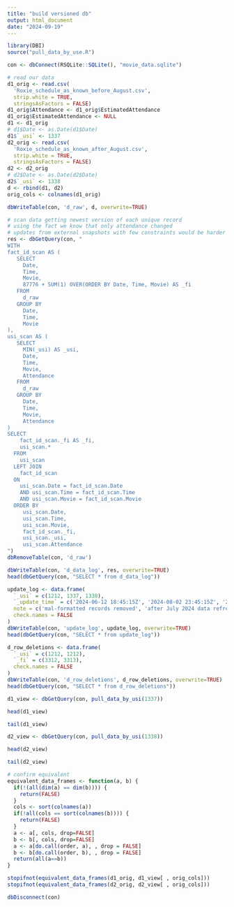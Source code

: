 ```yaml
---
title: "build versioned db"
output: html_document
date: "2024-09-19"
---
```



```r
library(DBI)
source("pull_data_by_use.R")
```

```r
con <- dbConnect(RSQLite::SQLite(), "movie_data.sqlite")
```

```r
# read our data
d1_orig <- read.csv(
  'Roxie_schedule_as_known_before_August.csv', 
  strip.white = TRUE, 
  stringsAsFactors = FALSE)
d1_orig$Attendance <- d1_orig$EstimatedAttendance
d1_orig$EstimatedAttendance <- NULL
d1 <- d1_orig
# d1$Date <- as.Date(d1$Date)
d1$`_usi` <- 1337
d2_orig <- read.csv(
  'Roxie_schedule_as_known_after_August.csv', 
  strip.white = TRUE, 
  stringsAsFactors = FALSE)
d2 <- d2_orig
# d2$Date <- as.Date(d2$Date)
d2$`_usi` <- 1338
d <- rbind(d1, d2)
orig_cols <- colnames(d1_orig)
```

```r
dbWriteTable(con, 'd_raw', d, overwrite=TRUE)
```

```r
# scan data getting newest version of each unique record
# using the fact we know that only attendance changed
# updates from external snapshots with few constraints would be harder
res <- dbGetQuery(con, "
WITH 
fact_id_scan AS (
   SELECT
     Date,
     Time,
     Movie,
     87776 + SUM(1) OVER(ORDER BY Date, Time, Movie) AS _fi
   FROM 
     d_raw
   GROUP BY
     Date,
     Time,
     Movie
),
usi_scan AS (
   SELECT
     MIN(_usi) AS _usi,
     Date,
     Time,
     Movie,
     Attendance
   FROM 
     d_raw
   GROUP BY
     Date,
     Time,
     Movie,
     Attendance
)
SELECT
    fact_id_scan._fi AS _fi,
    usi_scan.*
  FROM 
    usi_scan
  LEFT JOIN
    fact_id_scan
  ON
    usi_scan.Date = fact_id_scan.Date
    AND usi_scan.Time = fact_id_scan.Time
    AND usi_scan.Movie = fact_id_scan.Movie
  ORDER BY
     usi_scan.Date,
     usi_scan.Time,
     usi_scan.Movie,
     fact_id_scan._fi,
     usi_scan._usi,
     usi_scan.Attendance
")
dbRemoveTable(con, 'd_raw')
```

```r
dbWriteTable(con, 'd_data_log', res, overwrite=TRUE)
head(dbGetQuery(con, "SELECT * from d_data_log"))
```

```r
update_log <- data.frame(
  `_usi` = c(1212, 1337, 1338),
  `_update_time` = c('2024-06-12 18:45:15Z', '2024-08-02 23:45:15Z', '2024-09-03 22:12:00Z'),
  note = c('mal-formatted records removed', 'after July 2024 data refresh', 'after August 2024 data refresh'),
  check.names = FALSE
)
dbWriteTable(con, 'update_log', update_log, overwrite=TRUE)
head(dbGetQuery(con, "SELECT * from update_log"))
```

```r
d_row_deletions <- data.frame(
  `_usi` = c(1212, 1212),
  `_fi` = c(3312, 3313),
  check.names = FALSE
)
dbWriteTable(con, 'd_row_deletions', d_row_deletions, overwrite=TRUE)
head(dbGetQuery(con, "SELECT * from d_row_deletions"))
```


```r
d1_view <- dbGetQuery(con, pull_data_by_usi(1337))
```


```r
head(d1_view)
```

```r
tail(d1_view)
```

```r
d2_view <- dbGetQuery(con, pull_data_by_usi(1338))
```


```r
head(d2_view)
```


```r
tail(d2_view)
```


```r
# confirm equivalent
equivalent_data_frames <- function(a, b) {
  if(!(all(dim(a) == dim(b)))) {
    return(FALSE)
  }
  cols <- sort(colnames(a))
  if(!all(cols == sort(colnames(b)))) {
    return(FALSE)
  }
  a <- a[, cols, drop=FALSE]
  b <- b[, cols, drop=FALSE]
  a <- a[do.call(order, a), , drop = FALSE]
  b <- b[do.call(order, b), , drop = FALSE]
  return(all(a==b))
}
```

```r

stopifnot(equivalent_data_frames(d1_orig, d1_view[ , orig_cols]))
stopifnot(equivalent_data_frames(d2_orig, d2_view[ , orig_cols]))
```


```r
dbDisconnect(con)
```

